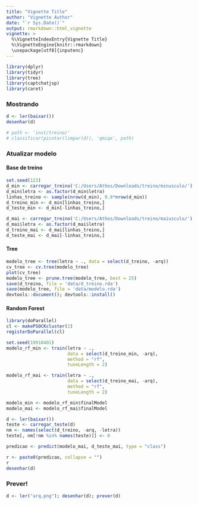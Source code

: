 ```yaml
---
title: "Vignette Title"
author: "Vignette Author"
date: "`r Sys.Date()`"
output: rmarkdown::html_vignette
vignette: >
  %\VignetteIndexEntry{Vignette Title}
  %\VignetteEngine{knitr::rmarkdown}
  \usepackage[utf8]{inputenc}
---
```


```r
library(dplyr)
library(tidyr)
library(tree)
library(captchatjsp)
library(caret)
```

### Mostrando

```r
d <- ler(baixar())
desenhar(d)

# path <- 'inst/treino/'
# classificar(picotar(limpar(d)), 'qmiqx', path)
```

### Atualizar modelo

#### Base de treino
```r
set.seed(123)
d_min <- carregar_treino('C:/Users/Athos/Downloads/treino/minusculo/')
d_min$letra <- as.factor(d_min$letra)
linhas_treino <- sample(nrow(d_min), 0.8*nrow(d_min))
d_treino_min <- d_min[linhas_treino,]
d_teste_min <- d_min[-linhas_treino,]

d_mai <- carregar_treino('C:/Users/Athos/Downloads/treino/maiusculo/')
d_mai$letra <- as.factor(d_mai$letra)
d_treino_mai <- d_mai[linhas_treino,]
d_teste_mai <- d_mai[-linhas_treino,]

```

#### Tree
```r
modelo_tree <- tree(letra ~ ., data = select(d_treino, -arq))
cv_tree <- cv.tree(modelo_tree)
plot(cv_tree)
modelo_tree <- prune.tree(modelo_tree, best = 25)
save(d_treino, file = 'data/d_treino.rda')
save(modelo_tree, file = 'data/modelo.rda')
devtools::document(); devtools::install()
```

#### Random Forest
```r
library(doParallel)
cl <- makePSOCKcluster(2)
registerDoParallel(cl)

set.seed(19910401)
modelo_rf_min <- train(letra ~ ., 
                       data = select(d_treino_min, -arq),
                       method = "rf",
                       tuneLength = 2)

modelo_rf_mai <- train(letra ~ ., 
                       data = select(d_treino_mai, -arq),
                       method = "rf",
                       tuneLength = 2)

modelo_min <- modelo_rf_min$finalModel
modelo_mai <- modelo_rf_mai$finalModel

d <- ler(baixar())
teste <- carregar_teste(d)
nm <- names(select(d_treino, -arq, -letra))
teste[, nm[!nm %in% names(teste)]] <- 0

predicao <- predict(modelo_mai, d_teste_mai, type = "class")

r <- paste0(predicao, collapse = "")
r
desenhar(d)
```

### Prever!

```r
d <- ler("arq.png"); desenhar(d); prever(d)
```

